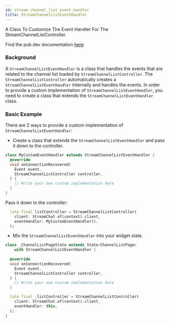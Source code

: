 ```yaml
---
id: stream_channel_list_event_handler
title: StreamChannelListEventHandler
---
```


A Class To Customize The Event Handler For The StreamChannelListController. 

Find the pub.dev documentation [here](https://pub.dev/documentation/stream_chat_flutter_core/latest/stream_chat_flutter_core/StreamChannelListEventHandler-class.html)

### Background

A `StreamChannelListEventHandler` is a class that handles the events that are related to the channel list loaded by `StreamChannelListController`.
The `StreamChannelListController` automatically creates a `StreamChannelListEventHandler` internally and handles the events. In order to provide a custom
implementation of `StreamChannelListEventHandler`, you need to create a class that extends the `StreamChannelListEventHandler` class.

### Basic Example

There are 2 ways to provide a custom implementation of `StreamChannelListEventHandler`:

* Create a class that extends the `StreamChannelListEventHandler` and pass it down to the controller.

```dart
class MyCustomEventHandler extends StreamChannelListEventHandler {
  @override
  void onConnectionRecovered(
    Event event,
    StreamChannelListController controller,
  ) {
    // Write your own custom implementation here
  }
}
```

Pass it down to the controller:

```dart
  late final listController = StreamChannelListController(
    client: StreamChat.of(context).client,
    eventHandler: MyCustomEventHandler(),
  );
```

* Mix the `StreamChannelListEventHandler` into your widget state.

```dart
class _ChannelListPageState extends State<ChannelListPage>
    with StreamChannelListEventHandler {
  
  @override
  void onConnectionRecovered(
    Event event,
    StreamChannelListController controller,
  ) {
    // Write your own custom implementation here
  }

  late final _listController = StreamChannelListController(
    client: StreamChat.of(context).client,
    eventHandler: this,
  );
}
```


